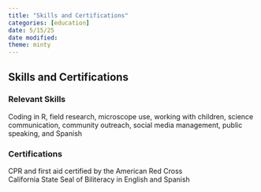 ```yaml
---
title: "Skills and Certifications"
categories: [education]
date: 5/15/25
date modified: 
theme: minty
---
```


## Skills and Certifications

### Relevant Skills

Coding in R, field research, microscope use, working with children, science communication, community outreach, social media management, public speaking, and Spanish

### Certifications

CPR and first aid certified by the American Red Cross<br> California State Seal of Biliteracy in English and Spanish
